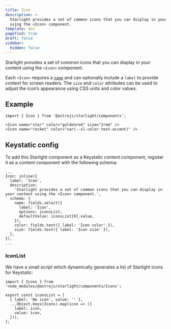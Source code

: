 ```yaml
---
title: Icon
description: >-
  Starlight provides a set of common icons that you can display in your content
  using the <Icon> component.
template: doc
pagefind: true
draft: false
sidebar:
  hidden: false
---
```

Starlight provides a set of common icons that you can display in your content using the `<Icon>` component.

Each `<Icon>` requires a [`name`](https://starlight.astro.build/guides/components/#all-icons) and can optionally include a `label` to provide context for screen readers. The `size` and `color` attributes can be used to adjust the icon’s appearance using CSS units and color values.

## Example

<Icon name="star" color="goldenrod" size="2rem" />

<Icon name="rocket" color="var(--sl-color-text-accent)" />

```tsx
import { Icon } from '@astrojs/starlight/components';

<Icon name="star" color="goldenrod" size="2rem" />
<Icon name="rocket" color="var(--sl-color-text-accent)" />
```

## Keystatic config

To add this Starlight component as a Keystatic content component, register it as a content component with the following schema:

```
...
Icon: inline({
  label: 'Icon',
  description:
    'Starlight provides a set of common icons that you can display in your content using the <Icon> component.',
  schema: {
    name: fields.select({
      label: 'Icon',
      options: iconsList,
      defaultValue: iconsList[0].value,
    }),
    color: fields.text({ label: 'Icon color' }),
    size: fields.text({ label: 'Icon size' }),
  },
}),
...
```

### IconList

We have a small script which dynamically generates a list of Starlight icons for Keystatic:

```tsx
import { Icons } from 'node_modules/@astrojs/starlight/components/Icons';

export const iconsList = [
  { label: 'No icon', value: '' },
  ...Object.keys(Icons).map(icon => ({
    label: icon,
    value: icon,
  })),
];
```
